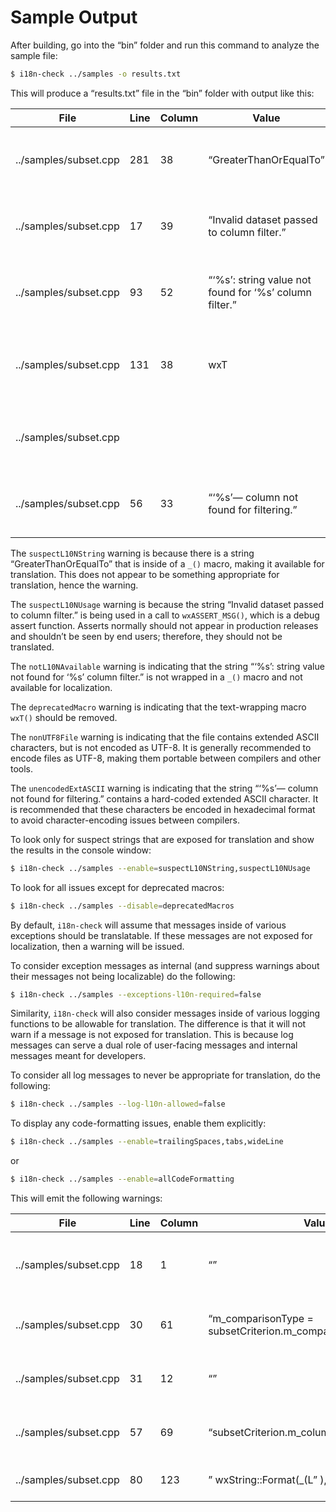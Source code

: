 # Sample Output

After building, go into the "bin" folder and run this command to analyze the sample file:

``` .bash
$ i18n-check ../samples -o results.txt
```

This will produce a "results.txt" file in the "bin" folder with output like this:

| File                  | Line | Column | Value                                                  | Explanation                                                                                     | WarningID             |
|------------|------------|------------|------------|------------|------------|
| ../samples/subset.cpp | 281  | 38     | "GreaterThanOrEqualTo"                                 | String available for translation that probably should not be in function call: \_               | \[suspectL10NString\] |
| ../samples/subset.cpp | 17   | 39     | "Invalid dataset passed to column filter."             | Localizable string being used within non-user facing function call: wxASSERT_MSG                | \[suspectL10NUsage\]  |
| ../samples/subset.cpp | 93   | 52     | "'%s': string value not found for '%s' column filter." | String not available for translation in function call: std::runtime_error                       | \[notL10NAvailable\]  |
| ../samples/subset.cpp | 131  | 38     | wxT                                                    | Deprecated text macro that can be removed. (Add 'L' in front of string to make it double-byte.) | \[deprecatedMacro\]   |
| ../samples/subset.cpp |      |        |                                                        | File contains extended ASCII characters, but is not encoding as UTF-8.                          | \[nonUTF8File\]       |
| ../samples/subset.cpp | 56   | 33     | "'%s'--- column not found for filtering."              | String contains extended ASCII characters that should be encoded.                               | \[unencodedExtASCII\] |

The `suspectL10NString` warning is because there is a string "GreaterThanOrEqualTo" that is inside of a `_()` macro, making it available for translation. This does not appear to be something appropriate for translation, hence the warning.

The `suspectL10NUsage` warning is because the string "Invalid dataset passed to column filter." is being used in a call to `wxASSERT_MSG()`, which is a debug assert function. Asserts normally should not appear in production releases and shouldn't be seen by end users; therefore, they should not be translated.

The `notL10NAvailable` warning is indicating that the string "'%s': string value not found for '%s' column filter." is not wrapped in a `_()` macro and not available for localization.

The `deprecatedMacro` warning is indicating that the text-wrapping macro `wxT()` should be removed.

The `nonUTF8File` warning is indicating that the file contains extended ASCII characters, but is not encoded as UTF-8. It is generally recommended to encode files as UTF-8, making them portable between compilers and other tools.

The `unencodedExtASCII` warning is indicating that the string "'%s'--- column not found for filtering." contains a hard-coded extended ASCII character. It is recommended that these characters be encoded in hexadecimal format to avoid character-encoding issues between compilers.

To look only for suspect strings that are exposed for translation and show the results in the console window:

``` .bash
$ i18n-check ../samples --enable=suspectL10NString,suspectL10NUsage
```

To look for all issues except for deprecated macros:

``` .bash
$ i18n-check ../samples --disable=deprecatedMacros
```

By default, `i18n-check` will assume that messages inside of various exceptions should be translatable. If these messages are not exposed for localization, then a warning will be issued.

To consider exception messages as internal (and suppress warnings about their messages not being localizable) do the following:

``` .bash
$ i18n-check ../samples --exceptions-l10n-required=false
```

Similarity, `i18n-check` will also consider messages inside of various logging functions to be allowable for translation. The difference is that it will not warn if a message is not exposed for translation. This is because log messages can serve a dual role of user-facing messages and internal messages meant for developers.

To consider all log messages to never be appropriate for translation, do the following:

``` .bash
$ i18n-check ../samples --log-l10n-allowed=false
```

To display any code-formatting issues, enable them explicitly:

``` .bash
$ i18n-check ../samples --enable=trailingSpaces,tabs,wideLine
```

or

``` .bash
$ i18n-check ../samples --enable=allCodeFormatting
```

This will emit the following warnings:

| File                  | Line | Column | Value                                                  | Explanation                                | WarningID          |
|------------|------------|------------|------------|------------|------------|
| ../samples/subset.cpp | 18   | 1      | ""                                                     | Tab detected in file; prefer using spaces. | \[tabs\]           |
| ../samples/subset.cpp | 30   | 61     | "m_comparisonType = subsetCriterion.m_comparisonType;" | Trailing space(s) detected at end of line. | \[trailingSpaces\] |
| ../samples/subset.cpp | 31   | 12     | ""                                                     | Trailing space(s) detected at end of line. | \[trailingSpaces\] |
| ../samples/subset.cpp | 57   | 69     | "subsetCriterion.m_columnName).ToUTF8());"             | Trailing space(s) detected at end of line. | \[trailingSpaces\] |
| ../samples/subset.cpp | 80   | 123    | " wxString::Format(\_(L" ),"                           | Line is 123 characters long.               | \[wideLine\]       |
